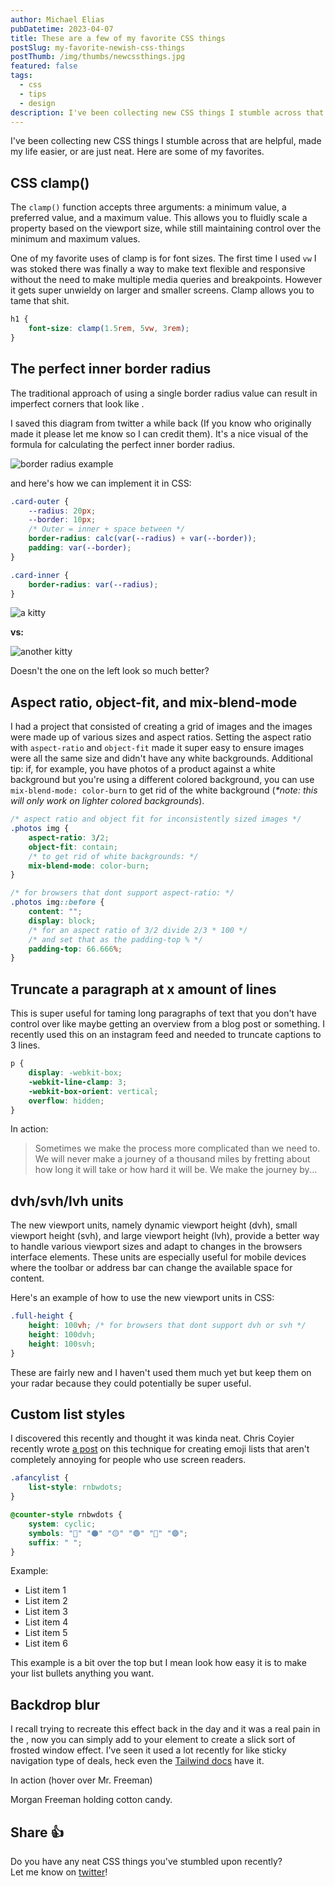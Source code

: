 ```yaml
---
author: Michael Elias
pubDatetime: 2023-04-07
title: These are a few of my favorite CSS things
postSlug: my-favorite-newish-css-things
postThumb: /img/thumbs/newcssthings.jpg
featured: false
tags:
  - css
  - tips
  - design
description: I've been collecting new CSS things I stumble across that are helpful, made my life easier, or are just neat.
---
```



I've been collecting new CSS things I stumble across that are helpful, made my life easier, or are just neat. Here are some of my favorites.

## CSS clamp()

The `clamp()` function accepts three arguments: a minimum value, a preferred value, and a maximum value. This allows you to fluidly scale a property based on the viewport size, while still maintaining control over the minimum and maximum values.

One of my favorite uses of clamp is for font sizes. The first time I used `vw` I was stoked there was finally a way to make text flexible and responsive without the need to make multiple media queries and breakpoints. However it gets super unwieldy on larger and smaller screens. Clamp allows you to tame that shit.

```css
h1 {
	font-size: clamp(1.5rem, 5vw, 3rem);
}
```

## The perfect inner border radius

The traditional approach of using a single border radius value can result in imperfect corners that look like <span><Tooltip client:visible content="My favorite Green Day album tho" title="dookie" /></span>.

I saved this diagram from twitter a while back (If you know who originally made it please let me know so I can credit them). It's a nice visual of the formula for calculating the perfect inner border radius.

<img src="/img/borderradius.png" alt="border radius example" />

and here's how we can implement it in CSS:

```css
.card-outer {
	--radius: 20px;
	--border: 10px;
	/* Outer = inner + space between */
	border-radius: calc(var(--radius) + var(--border));
	padding: var(--border);
}

.card-inner {
	border-radius: var(--radius);
}
```

<div class="flex items-center">
  <div class="card-outer">
    <img src="https://placekitten.com/250/300" alt="a kitty" class="card-inner !m-0" />
  </div>

<strong class="px-10">vs:</strong>

  <div class="rounded-[20px] radius-20 inline-block p-[10px] bg-[#73d9b0]">
    <img src="https://placekitten.com/250/300" alt="another kitty" class="rounded-[20px] !m-0" />
  </div>
</div>

Doesn't the one on the left look so much better?

## Aspect ratio, object-fit, and mix-blend-mode

I had a project that consisted of creating a grid of images and the images were made up of various sizes and aspect ratios. Setting the aspect ratio with `aspect-ratio` and `object-fit` made it super easy to ensure images were all the same size and didn't have any white backgrounds. Additional tip: if, for example, you have photos of a product against a white background but you're using a different colored background, you can use `mix-blend-mode: color-burn` to get rid of the white background (<i>\*note: this will only work on lighter colored backgrounds</i>).

```css
/* aspect ratio and object fit for inconsistently sized images */
.photos img {
	aspect-ratio: 3/2;
	object-fit: contain;
	/* to get rid of white backgrounds: */
	mix-blend-mode: color-burn;
}

/* for browsers that dont support aspect-ratio: */
.photos img::before {
	content: "";
	display: block;
	/* for an aspect ratio of 3/2 divide 2/3 * 100 */
	/* and set that as the padding-top % */
	padding-top: 66.666%;
}
```

## Truncate a paragraph at x amount of lines

This is super useful for taming long paragraphs of text that you don't have control over like maybe getting an overview from a blog post or something. I recently used this on an instagram feed and needed to truncate captions to 3 lines.

```css
p {
	display: -webkit-box;
	-webkit-line-clamp: 3;
	-webkit-box-orient: vertical;
	overflow: hidden;
}
```

In action:

<blockquote style="display: -webkit-box; -webkit-line-clamp: 3; -webkit-box-orient: vertical; overflow: hidden;">
	Sometimes we make the process more complicated than we need to. We will never
	make a journey of a thousand miles by fretting about how long it will take or
	how hard it will be. We make the journey by taking each day step by step and
	then repeating it again and again until we reach our destination.
</blockquote>

## dvh/svh/lvh units

The new viewport units, namely dynamic viewport height (dvh), small viewport height (svh), and large viewport height (lvh), provide a better way to handle various viewport sizes and adapt to changes in the browsers interface elements. These units are especially useful for mobile devices where the toolbar or address bar can change the available space for content.

Here's an example of how to use the new viewport units in CSS:

```css
.full-height {
	height: 100vh; /* for browsers that dont support dvh or svh */
	height: 100dvh;
	height: 100svh;
}
```

These are fairly new and I haven't used them much yet but keep them on your radar because they could potentially be super useful.

## Custom list styles

I discovered this recently and thought it was kinda neat. Chris Coyier recently wrote [a post](https://chriscoyier.net/2023/04/07/emoji-lists-the-good-way/) on this technique for creating emoji lists that aren't completely annoying for people who use screen readers.

```css
.afancylist {
	list-style: rnbwdots;
}

@counter-style rnbwdots {
	system: cyclic;
	symbols: "🔴" "🟠" "🟡" "🟢" "🔵" "🟣";
	suffix: " ";
}
```

Example:

<ul class="afancylist">
	<li>List item 1</li>
	<li>List item 2</li>
	<li>List item 3</li>
	<li>List item 4</li>
	<li>List item 5</li>
	<li>List item 6</li>
</ul>

This example is a bit over the top but I mean look how easy it is to make your list bullets anything you want.

## Backdrop blur

I recall trying to recreate this effect back in the day and it was a real pain in the <span><Tooltip client:visible content="*Ass" title="a**" /></span>, now you can simply add <span><Tooltip client:visible content="or tw class 'backdrop-blur-md'" title="backdrop-filter: blur(12px)" /></span> to your element to create a slick sort of frosted window effect. I've seen it used a lot recently for like sticky navigation type of deals, heck even the [Tailwind docs](https://tailwindcss.com/docs/installation) have it.

In action (hover over Mr. Freeman)

<div
	class="group flex h-96 w-96 items-center rounded-xl bg-cover"
	style="background-image: url('/img/mfhcc.jpg');"
>
	<div class="group-hover text-white m-6 translate-y-[200%] transform rounded-l p-4 text-center text-xl font-normal opacity-0 backdrop-blur-md transition duration-300 ease-in group-hover:translate-y-20 group-hover:opacity-100">
		Morgan Freeman holding cotton candy.
	</div>
</div>

## Share 👍

Do you have any neat CSS things you've stumbled upon recently?<br /> Let me know on [twitter](https://twitter.com/mikowl)!

